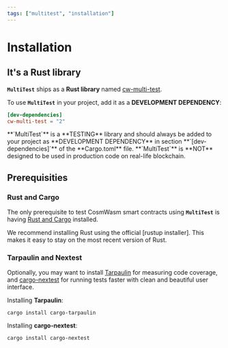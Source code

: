 ```yaml
---
tags: ["multitest", "installation"]
---
```



[rustup installer]: https://rustup.rs
[Rust and Cargo]: https://www.rust-lang.org/tools/install
[Tarpaulin]: https://github.com/xd009642/tarpaulin
[cargo-nextest]: https://nexte.st
[cw-multi-test]: https://crates.io/crates/cw-multi-test

# Installation

## It's a Rust library

**`MultiTest`** ships as a **Rust library** named [cw-multi-test].

To use **`MultiTest`** in your project, add it as a **DEVELOPMENT DEPENDENCY**:

```toml filename="Cargo.toml" copy
[dev-dependencies]
cw-multi-test = "2"
```

<Callout emoji="🚨">
  **`MultiTest`** is a **TESTING** library and should always be added to your project as
  **DEVELOPMENT DEPENDENCY** in section **`[dev-dependencies]`** of the **Cargo.toml** file.
</Callout>

<Callout emoji="🛑">
  **`MultiTest`** is **NOT** designed to be used in production code on real-life blockchain.
</Callout>

## Prerequisities

### Rust and Cargo

The only prerequisite to test CosmWasm smart contracts using **`MultiTest`** is having [Rust
and Cargo] installed.

<Callout type="info" emoji="☉">
  We recommend installing Rust using the official [rustup installer]. This makes it easy to stay on
  the most recent version of Rust.
</Callout>

### Tarpaulin and Nextest

Optionally, you may want to install [Tarpaulin] for measuring code coverage, and [cargo-nextest] for
running tests faster with clean and beautiful user interface.

Installing **Tarpaulin**:

```shell copy filename="TERMINAL"
cargo install cargo-tarpaulin
```

Installing **cargo-nextest**:

```shell copy filename="TERMINAL"
cargo install cargo-nextest
```
